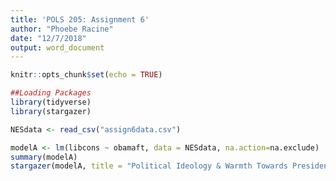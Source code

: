 ```yaml
---
title: 'POLS 205: Assignment 6'
author: "Phoebe Racine"
date: "12/7/2018"
output: word_document
---
```


```r
knitr::opts_chunk$set(echo = TRUE)
```

```r
##Loading Packages
library(tidyverse)
library(stargazer)


```


```r


NESdata <- read_csv("assign6data.csv")


```


```r

modelA <- lm(libcons ~ obamaft, data = NESdata, na.action=na.exclude)
summary(modelA)
stargazer(modelA, title = "Political Ideology & Warmth Towards President Obama", align = TRUE)


```

